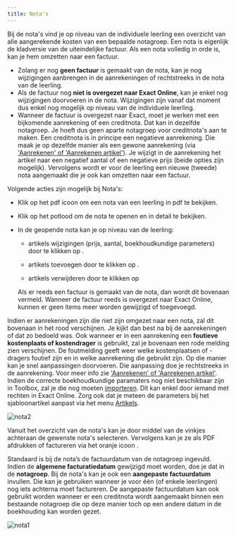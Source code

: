 ```yaml
---
title: Nota's
---
```


Bij de nota's vind je op niveau van de individuele leerling een overzicht van alle aangerekende kosten van een bepaalde notagroep. Een nota is eigenlijk de kladversie van de uiteindelijke factuur. Als een nota volledig in orde is, kan je hem omzetten naar een factuur.

- Zolang er nog **geen factuur** is gemaakt van de nota, kan je nog wijzigingen aanbrengen in de aanrekeningen of rechtstreeks in de nota van de leerling. 
- Als de factuur nog **niet is overgezet naar Exact Online**, kan je enkel nog wijzigingen doorvoeren in de nota. Wijzigingen zijn vanaf dat moment dus enkel nog mogelijk op niveau van de individuele leerling. 
- Wanneer de factuur is overgezet naar Exact, moet je werken met een bijkomende aanrekening of een creditnota. Dat kan in dezelfde notagroep. Je hoeft dus geen aparte notagroep voor creditnota's aan te maken. Een creditnota is in principe een negatieve aanrekening. Die maak je op dezelfde manier als een gewone aanrekening (via ['Aanrekenen' of 'Aanrekenen artikel'](/leerlingenrekeningen/Aanrekenen/)). Je wijzigt in de aanrekening het artikel naar een negatief aantal of een negatieve prijs (beide opties zijn mogelijk). Vervolgens wordt er voor de leerling een nieuwe (tweede) nota aangemaakt die je ook kan omzetten naar een factuur.  

Volgende acties zijn mogelijk bij Nota's:

- Klik op het pdf icoon <LegacyAction img="pdf.png"/> om een nota van een leerling in pdf te bekijken.

- Klik op het potlood <LegacyAction img="potlood2.png"/> om de nota te openen en in detail te bekijken. 
- In de geopende nota kan je op niveau van de leerling:

  - artikels wijzigingen (prijs, aantal, boekhoudkundige parameters) door te klikken op <LegacyAction img="potlood2.png"/>.

  - artikels toevoegen door te klikken op <LegacyAction img="pluscircleblue.png"/>. 
  - artikels verwijderen door te klikken op <LegacyAction img="remove3.png"/>
  
  Als er reeds een factuur is gemaakt van de nota, dan wordt dit bovenaan vermeld. Wanneer de factuur reeds is overgezet naar Exact Online, kunnen er geen items meer worden gewijzigd of toegevoegd. 

Indien er aanrekeningen zijn die niet zijn omgezet naar een nota, zal dit bovenaan in het rood verschijnen. Je kijkt dan best na bij de aanrekeningen of dat zo bedoeld was. Ook wanneer er in een aanrekening een **foutieve kostenplaats of kostendrager** is gebruikt, zal je bovenaan een rode melding zien verschijnen. De foutmelding geeft weer welke kostenplaatsen of -dragers foutief zijn en in welke aanrekening die gebruikt zijn. Op die manier kan je snel aanpassingen doorvoeren. Die aanpassing doe je rechtstreeks in de aanrekening. Voor meer info zie ['Aanrekenen' of 'Aanrekenen artikel'](/leerlingenrekeningen/Aanrekenen/). Indien de correcte boekhoudkundige paramaters nog niet beschikbaar zijn in Toolbox, zal je die nog moeten [importeren](/leerlingenrekeningen/Importeren/). Dit kan enkel door iemand met rechten in Exact Online. Zorg ook dat je meteen de parameters bij het sjabloonartikel aanpast via het menu [Artikels](/leerlingenrekeningen/Artikels%20en%20artikelgroepen/). 

![nota2](./nota2.PNG)

Vanuit het overzicht van de nota's kan je door middel van de vinkjes achteraan de gewenste nota's selecteren. Vervolgens kan je ze als PDF afdrukken of factureren via het oranje icoon <LegacyAction img="factuur.png"/>.

Standaard is bij de nota’s de factuurdatum van de notagroep ingevuld. Indien de **algemene facturatiedatum** gewijzigd moet worden, doe je dat in de **notagroep**. Bij de nota's kan je ook een **aangepaste factuurdatum** invullen. Die kan je gebruiken wanneer je voor één (of enkele leerlingen) nog iets achterna moet factureren. De aangepaste factuurdatum kan ook gebruikt worden wanneer er een creditnota wordt aangemaakt binnen een bestaande notagroep die op deze manier toch op een andere datum in de boekhouding kan worden gezet.

![nota1](./nota1.PNG)